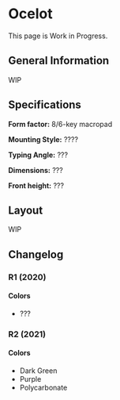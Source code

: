 
# Ocelot

<Callout>
    This page is Work in Progress.
</Callout>

## General Information
WIP

## Specifications
**Form factor:** 8/6-key macropad

**Mounting Style:** ????

**Typing Angle:** ???

**Dimensions:** ???

**Front height:** ???

## Layout
WIP

## Changelog
### R1 (2020)
#### Colors
- ???

### R2 (2021)
#### Colors
- Dark Green
- Purple
- Polycarbonate